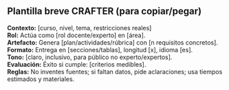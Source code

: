 

## Plantilla breve CRAFTER (para copiar/pegar)

**Contexto:** [curso, nivel, tema, restricciones reales]  
**Rol:** Actúa como [rol docente/experto] en [área].  
**Artefacto:** Genera [plan/actividades/rúbrica] con [n requisitos concretos].  
**Formato:** Entrega en [secciones/tablas], longitud [x], idioma [es].  
**Tono:** [claro, inclusivo, para público no experto/expertos].  
**Evaluación:** Éxito si cumple: [criterios medibles].  
**Reglas:** No inventes fuentes; si faltan datos, pide aclaraciones; usa tiempos estimados y materiales.  

